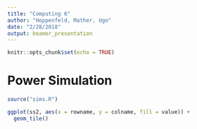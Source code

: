 ```yaml
---
title: "Computing 6"
author: "Hoppenfeld, Mather, Ugo"
date: "2/28/2018"
output: beamer_presentation
---
```


```r
knitr::opts_chunk$set(echo = TRUE)
```

# Power Simulation
```r
source("sims.R")
```
```r
ggplot(ss2, aes(x = rowname, y = colname, fill = value)) +
  geom_tile()
```
